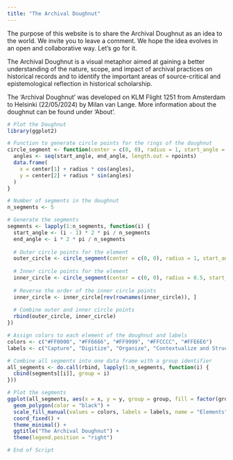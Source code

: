 ```yaml
---
title: "The Archival Doughnut"
---
```


The purpose of this website is to share the Archival Doughnut as an idea to the world. We invite you to leave a comment. We hope the idea evolves in an open and collaborative way. Let's go for it.

The Archival Doughnut is a visual metaphor aimed at gaining a better understanding of the nature, scope, and impact of archival practices on historical records and to identify the important areas of source-critical and epistemological reflection in historical scholarship.

The 'Archival Doughnut' was developed on KLM Flight 1251 from Amsterdam to Helsinki (22/05/2024) by Milan van Lange. More information about the doughnut can be found under 'About'.

```r

# Plot the Doughnut
library(ggplot2)

# Function to generate circle points for the rings of the doughnut
circle_segment <- function(center = c(0, 0), radius = 1, start_angle = 0, end_angle = 2 * pi, npoints = 100) {
  angles <- seq(start_angle, end_angle, length.out = npoints)
  data.frame(
    x = center[1] + radius * cos(angles),
    y = center[2] + radius * sin(angles)
  )
}

# Number of segments in the doughnut
n_segments <- 5

# Generate the segments
segments <- lapply(1:n_segments, function(i) {
  start_angle <- (i - 1) * 2 * pi / n_segments
  end_angle <- i * 2 * pi / n_segments
  
  # Outer circle points for the element
  outer_circle <- circle_segment(center = c(0, 0), radius = 1, start_angle = start_angle, end_angle = end_angle, npoints = 100)
  
  # Inner circle points for the element
  inner_circle <- circle_segment(center = c(0, 0), radius = 0.5, start_angle = start_angle, end_angle = end_angle, npoints = 100)
  
  # Reverse the order of the inner circle points
  inner_circle <- inner_circle[rev(rownames(inner_circle)), ]
  
  # Combine outer and inner circle points
  rbind(outer_circle, inner_circle)
})

# Assign colors to each element of the doughnut and labels
colors <- c("#FF0000", "#FF6666", "#FF9999", "#FFCCCC", "#FFE6E6")
labels <- c("Capture", "Digitize", "Organize", "Contextualize and Structure", "Pluralize")

# Combine all segments into one data frame with a group identifier
all_segments <- do.call(rbind, lapply(1:n_segments, function(i) {
  cbind(segments[[i]], group = i)
}))

# Plot the segments
ggplot(all_segments, aes(x = x, y = y, group = group, fill = factor(group))) +
  geom_polygon(color = "black") +
  scale_fill_manual(values = colors, labels = labels, name = "Elements") +
  coord_fixed() +
  theme_minimal() +
  ggtitle("The Archival Doughnut") +
  theme(legend.position = "right")

# End of Script
```
